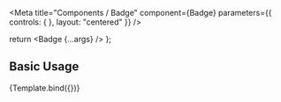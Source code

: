 

<Meta
  title="Components / Badge"
  component={Badge}
  parameters={{
    controls: {
    },
    layout: "centered"
  }}
/>

  return <Badge {...args} />
};

## Basic Usage

<Canvas>
  <Story
    name="Badge"
    args={{
      textProps: { color: "#000000" },
      backgroundColor: "background.successSubdued",
      children: "Badge"
    }}
  >{Template.bind({})}</Story>
</Canvas>
